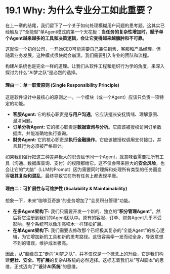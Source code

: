 # 19.1 Why: 为什么专业分工如此重要？

在上一章的结尾，我们留下了一个关于如何处理模糊用户问题的思考题。这其实已经触及了"全能型"单Agent模式的第一个天花板：**当任务的复杂性增加时，赋予单个Agent越来越多的工具和决策逻辑，会让它变得越来越臃肿和不可靠。**

这就像一个初创公司，一开始CEO可能需要自己兼任销售、客服和产品经理。但随着业务发展，这种模式很快就会崩溃。我们需要引入专业的团队和流程。

构建AI系统也是完全一样的道理。让我们从软件工程和组织行为学的角度，来深入探讨为什么"AI梦之队"是必然的选择。

#### **理由一：单一职责原则 (Single Responsibility Principle)**

这是软件设计中最核心的原则之一。一个模块（或一个Agent）应该只负责一项特定的功能。

*   **客服Agent:** 它的核心职责是**与用户沟通**。它应该擅长安抚情绪、理解意图、澄清问题。
*   **订单分析Agent:** 它的核心职责是**数据查询与分析**。它应该被授权访问订单数据库，并能准确地执行查询。
*   **财务Agent:** 它的核心职责是**执行金融操作**。它应该被授权调用支付接口，并且其行为必须被严格审计。

如果我们强行把这三种差异极大的职责赋予同一个Agent，就意味着需要把所有工具（沟通、数据库查询、支付）的权限都给它。这不仅会带来巨大的**安全风险**，也会让它的"大脑"（LLM的Prompt）因为需要同时理解和处理所有类型的任务而变得**极其复杂和混乱**，最终导致它在所有任务上都表现平庸。

#### **理由二：可扩展性与可维护性 (Scalability & Maintainability)**

想象一下，未来"咖啡豆奇旅"的业务增加了"会员积分管理"功能。

*   **在多Agent架构下:** 我们只需要开发一个新的、独立的"**积分管理Agent**"，然后将它注册到我们的Agent团队中。原有的客服、订单、财务Agent几乎不受影响。整个系统可以像乐高积木一样轻松扩展。
*   **在单Agent架构下:** 我们需要去修改那个已经极其复杂的"全能Agent"的核心逻辑，为它增加新的工具和新的思考路径。这很容易牵一发而动全身，导致意想不到的错误，维护成本极高。

因此，从"超级员工"走向"AI梦之队"，并不仅仅是一个概念上的升级，它是我们构建**健壮、安全、可扩展**的复杂AI系统的必然选择。这标志着我们从"写AI脚本"的思维，正式迈向了"**设计AI系统**"的思维。 